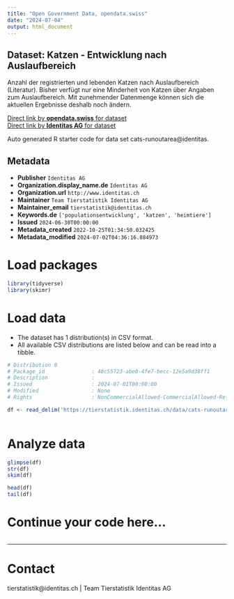 ```yaml
---
title: "Open Government Data, opendata.swiss"
date: "2024-07-04"
output: html_document
---
```


## Dataset: Katzen - Entwicklung nach Auslaufbereich

Anzahl der registrierten und lebenden Katzen nach Auslaufbereich (Literatur). Bisher verfügt nur eine Minderheit von Katzen über Angaben zum Auslaufbereich. Mit zunehmender Datenmenge können sich die aktuellen Ergebnisse deshalb noch ändern.

[Direct link by **opendata.swiss** for dataset](https://opendata.swiss/de/dataset/katzen-entwicklung-nach-auslaufbereich)<br>
[Direct link by **Identitas AG** for dataset](https://tierstatistik.identitas.ch/)

Auto generated R starter code for data set cats-runoutarea@identitas.

## Metadata

- **Publisher** `Identitas AG`
- **Organization.display_name.de** `Identitas AG`
- **Organization.url** `http://www.identitas.ch`
- **Maintainer** `Team Tierstatistik Identitas AG`
- **Maintainer_email** `tierstatistik@identitas.ch`
- **Keywords.de** `['populationsentwicklung', 'katzen', 'heimtiere']`
- **Issued** `2024-06-30T00:00:00`
- **Metadata_created** `2022-10-25T01:34:50.032425`
- **Metadata_modified** `2024-07-02T04:36:16.884973`


# Load packages

```r

library(tidyverse)
library(skimr)

```

# Load data

-   The dataset has 1 distribution(s) in CSV format.
-   All available CSV distributions are listed below and can be read into a tibble.

```r

# Distribution 0
# Package_id               : 48c55723-abe0-4fe7-becc-12e5a9d38ff1
# Description              : 
# Issued                   : 2024-07-01T00:00:00
# Modified                 : None
# Rights                   : NonCommercialAllowed-CommercialAllowed-ReferenceRequired

df <- read_delim('https://tierstatistik.identitas.ch/data/cats-runoutarea.csv')



```

# Analyze data

```r

glimpse(df)
str(df)
skim(df)

head(df)
tail(df)

```

# Continue your code here...

```r

```

------------------------------------------------------------------------

# Contact

tierstatistik@identitas.ch | Team Tierstatistik Identitas AG
